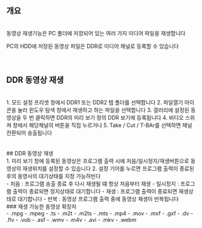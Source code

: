 ## 개요
<br/>
동영상 재생기능은 PC 폴더에 저장되어 있는 여러 가지 미디어 파일을 재생합니다

PC의 HDD에 저장된 동영상 파일은 DDR로 미디어 채널로 등록할 수 있습니다
<br/>
<br/>
<br/>
## DDR 동영상 재생
<br/>
1. 모드 설정 프리셋 창에서 DDR1 또는 DDR2 탭 폴더를 선택합니다
2. 파일열기 아이콘을 눌러 윈도우 탐색 창에서 재생하고 하는 파일을 선택합니다
3. 갤러리에 설정된 동영상을 두 번 클릭하면 DDR의 미리 보기 창의 DDR 보기에 등록됩니다
4. 비디오 스위쳐 창에서 해당채널의 버튼을 직접 누르거나
5. Take / Cut / T-BAr를 선택하면 채널 전환되어 송출됩니다
<br/>
<br/>
<br/>
## DDR 동영상 재생
<br/>
1. 미리 보기 창에 등록된 동영상은 프로그램 출력 시에 처음/일시정지/재생버튼으로 동영상의 재생위치를 설정할 수 있습니다
2. 설정 기어를 누르면 프로그램 출력이 종료된 후의 동영사의 대기상태를 지정 가능하빈다
<br/>
- 처음 : 프로그램 송출 종료 후 다시 재생될 떄 항상 처음부터 재생
- 일시정지 : 프로그램 출력이 종료되면 정지상태로 대기합니다
- 재생 : 프로그램 출력이 종료되면 재생상태로 대기합니다
- 반복 : 동영상 프로그램 출력 중에 동영상 재생이 반복됩니다
<br/>
### 재생 가능한 동영상 확장자
<br/>
- .mpg
- .mpeg
- .ts
- .m2t
- .m2ts
- .mts
- .mp4
- .mov
- .mxf
- .gxf
- .dv
- .flv
- .vob
- .asf
- .wmv
- .m4v
- .avi
- .mkv
- .webm